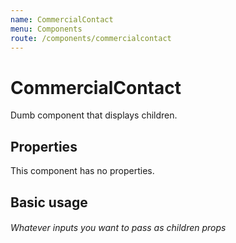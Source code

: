 ```yaml
---
name: CommercialContact
menu: Components
route: /components/commercialcontact
---
```



# CommercialContact

Dumb component that displays children.


## Properties

This component has no properties.

## Basic usage


<Playground>
    <CommercialContact>
        <h6>Whatever inputs you want to pass as children props</h6>
    </CommercialContact>
</Playground>


